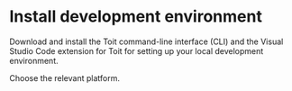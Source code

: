 
# Install development environment

Download and install the Toit command-line interface (CLI) and the Visual Studio Code extension for Toit for setting up your local development environment.

Choose the relevant platform.

<Boxes>

<Box to="./windows" title="Toit for Windows" imageUrl={WindowsIcon} />

<Box to="./macos" title="Toit for macOS" imageUrl={MacOSIcon} />

<Box to="./linux" title="Toit for Linux" imageUrl={LinuxIcon} />

</Boxes>

